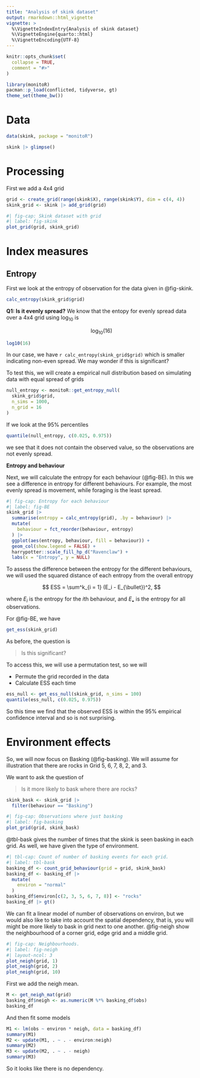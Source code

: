 ```yaml
---
title: "Analysis of skink dataset"
output: rmarkdown::html_vignette
vignette: >
  %\VignetteIndexEntry{Analysis of skink dataset}
  %\VignetteEngine{quarto::html}
  %\VignetteEncoding{UTF-8}
---
```


```r
knitr::opts_chunk$set(
  collapse = TRUE,
  comment = "#>"
)
```

```r
library(monitoR)
pacman::p_load(conflicted, tidyverse, gt)
theme_set(theme_bw())
```

# Data
```r
data(skink, package = "monitoR")
```

```r
skink |> glimpse()
```

# Processing
First we add a 4x4 grid

```r
grid <- create_grid(range(skink$X), range(skink$Y), dim = c(4, 4))
skink_grid <- skink |> add_grid(grid)
```


```r
#| fig-cap: Skink dataset with grid
#| label: fig-skink
plot_grid(grid, skink_grid)
```

# Index measures

## Entropy
First we look at the entropy of observation for the data given in @fig-skink. 

```r
calc_entropy(skink_grid$grid)
```

**Q1: Is it evenly spread?**
We know that the entopy for evenly spread data over a 4x4 grid using $\log_{10}$ is

$$
\log_{10}(16)
$$


```r
log10(16)
```

In our case, we have `r calc_entropy(skink_grid$grid)` which is smaller indicating non-even spread. We may wonder if this is significant? 

To test this, we will create a empirical null distribution based on simulating data with equal spread of grids


```r
null_entropy <- monitoR::get_entropy_null(
  skink_grid$grid,
  n_sims = 1000,
  n_grid = 16
)
```

If we look at the 95% percentiles

```r
quantile(null_entropy, c(0.025, 0.975))
```

we see that it does not contain the observed value, so the observations are not evenly spread. 

**Entropy and behaviour**

Next, we will calculate the entropy for each behaviour (@fig-BE). In this we see a difference in entropy for different behaviours. For example, the most evenly spread is movement, while foraging is the least spread. 

```r
#| fig-cap: Entropy for each behaviour
#| label: fig-BE
skink_grid |>
  summarise(entropy = calc_entropy(grid), .by = behaviour) |>
  mutate(
    behaviour = fct_reorder(behaviour, entropy)
  ) |>
  ggplot(aes(entropy, behaviour, fill = behaviour)) +
  geom_col(show.legend = FALSE) +
  harrypotter::scale_fill_hp_d("Ravenclaw") +
  labs(x = "Entropy", y = NULL)
```


To assess the difference between the entropy for the different behaviours, we will used the squared distance of each entropy from the overall entropy

$$
ESS = \sum^k_{i = 1} (E_i - E_{\bullet})^2, 
$$

where $E_i$ is the entropy for the $i$th behaviour, and $E_{\bullet}$ is the entropy for all observations. 

For @fig-BE, we have

```r
get_ess(skink_grid)
```

As before, the question is 

> Is this significant?

To access this, we will use a permutation test, so we will

- Permute the grid recorded in the data
- Calculate ESS each time

```r
ess_null <- get_ess_null(skink_grid, n_sims = 100)
quantile(ess_null, c(0.025, 0.975))
```

So this time we find that the observed ESS is within the 95% empirical confidence interval and so is not surprising. 

# Environment effects
So, we will now focus on Basking (@fig-basking). We will assume for illustration that there are rocks in Grid 5, 6, 7, 8, 2, and 3. 

We want to ask the question of

> Is it more likely to bask where there are rocks?

```r
skink_bask <- skink_grid |>
  filter(behaviour == "Basking")
```

```r
#| fig-cap: Observations where just basking
#| label: fig-basking
plot_grid(grid, skink_bask)
```

@tbl-bask gives the number of times that the skink is seen basking in each grid. As well, we have given the type of environment. 

```r
#| tbl-cap: Count of number of basking events for each grid.
#| label: tbl-bask
basking_df <- count_grid_behaviour(grid = grid, skink_bask)
basking_df <- basking_df |>
  mutate(
    environ = "normal"
  )
basking_df$environ[c(2, 3, 5, 6, 7, 8)] <- "rocks"
basking_df |> gt()
```

We can fit a linear model of number of observations on environ, but we would also like to take into account the spatial dependency, that is, you will might be more likely to bask in grid next to one another. @fig-neigh show the neighbourhood of a corner grid, edge grid and a middle grid. 


```r
#| fig-cap: Neighbourhoods.
#| label: fig-neigh
#| layout-ncol: 3
plot_neigh(grid, 1)
plot_neigh(grid, 2)
plot_neigh(grid, 10)
```

First we add the neigh mean. 
```r
M <- get_neigh_mat(grid)
basking_df$neigh <- as.numeric(M %*% basking_df$obs)
basking_df
```

And then fit some models

```r
M1 <- lm(obs ~ environ * neigh, data = basking_df)
summary(M1)
M2 <- update(M1, . ~ . - environ:neigh)
summary(M2)
M3 <- update(M2, . ~ . - neigh)
summary(M3)
```

So it looks like there is no dependency. 